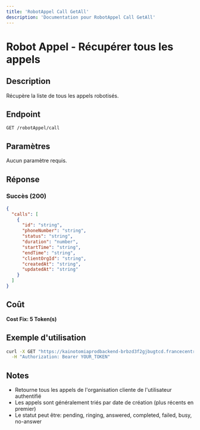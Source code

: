 ```yaml
---
title: 'RobotAppel Call GetAll'
description: 'Documentation pour RobotAppel Call GetAll'
---
```


# Robot Appel - Récupérer tous les appels

## Description
Récupère la liste de tous les appels robotisés.

## Endpoint
```
GET /robotAppel/call
```

## Paramètres
Aucun paramètre requis.

## Réponse

### Succès (200)
```json
{
  "calls": [
    {
      "id": "string",
      "phoneNumber": "string",
      "status": "string",
      "duration": "number",
      "startTime": "string",
      "endTime": "string",
      "clientOrgId": "string",
      "createdAt": "string",
      "updatedAt": "string"
    }
  ]
}
```

## Coût
**Cost Fix: 5 Token(s)**

## Exemple d'utilisation

```bash
curl -X GET "https://kainotomiaprodbackend-brbzd3f2gjbugtcd.francecentral-01.azurewebsites.net/robotAppel/call" \
  -H "Authorization: Bearer YOUR_TOKEN"
```

## Notes
- Retourne tous les appels de l'organisation cliente de l'utilisateur authentifié
- Les appels sont généralement triés par date de création (plus récents en premier)
- Le statut peut être: pending, ringing, answered, completed, failed, busy, no-answer 
